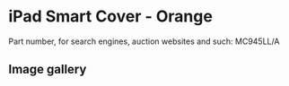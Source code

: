 
# iPad Smart Cover - Orange

Part number, for search engines, auction websites and such: MC945LL/A

## Image gallery

<div style={{ width: '100%', maxWidth: '768px' }}>
<GalleryComponent
    images={[
      {
        original: "/everysource/MC945.webp",
        thumbnail: "/everypreview/MC945.webp",
      },
      {
        original: "/everysource/MC945_AV1_BLACK.webp",
        thumbnail: "/everypreview/MC945_AV1_BLACK.webp",
      },
      {
        original: "/everysource/MC945_AV1_WHITE.webp",
        thumbnail: "/everypreview/MC945_AV1_WHITE.webp",
      },
      {
        original: "/everysource/MC945_AV2_BLACK.webp",
        thumbnail: "/everypreview/MC945_AV2_BLACK.webp",
      },
      {
        original: "/everysource/MC945_AV2_WHITE.webp",
        thumbnail: "/everypreview/MC945_AV2_WHITE.webp",
      },
      {
        original: "/everysource/MC945_AV3_BLACK.webp",
        thumbnail: "/everypreview/MC945_AV3_BLACK.webp",
      },
      {
        original: "/everysource/MC945_AV3_WHITE.webp",
        thumbnail: "/everypreview/MC945_AV3_WHITE.webp",
      },
      {
        original: "/everysource/MC945_AV4_BLACK.webp",
        thumbnail: "/everypreview/MC945_AV4_BLACK.webp",
      },
      {
        original: "/everysource/MC945_AV4_WHITE.webp",
        thumbnail: "/everypreview/MC945_AV4_WHITE.webp",
      },
      {
        original: "/everysource/MC945_AV5.webp",
        thumbnail: "/everypreview/MC945_AV5.webp",
      }
    ]}
  />
</div>